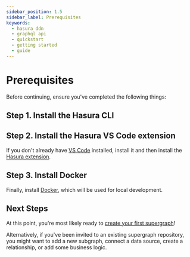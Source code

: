 ```yaml
---
sidebar_position: 1.5
sidebar_label: Prerequisites
keywords:
  - hasura ddn
  - graphql api
  - quickstart
  - getting started
  - guide
---
```



# Prerequisites

Before continuing, ensure you've completed the following things:

## Step 1. Install the Hasura CLI

<InstallTheCli/>

## Step 2. Install the Hasura VS Code extension

If you don't already have [VS Code](https://code.visualstudio.com/download) installed, install it and then install the
[Hasura extension](https://marketplace.visualstudio.com/items?itemName=HasuraHQ.hasura).

## Step 3. Install Docker

Finally, install [Docker](https://docs.docker.com/engine/install/), which will be used for local development.

## Next Steps

At this point, you're most likely ready to [create your first supergraph](/getting-started/01-init-supergraph.mdx)!

Alternatively, if you've been invited to an existing supergraph repository, you might want to add a new subgraph,
connect a data source, create a relationship, or add some business logic.